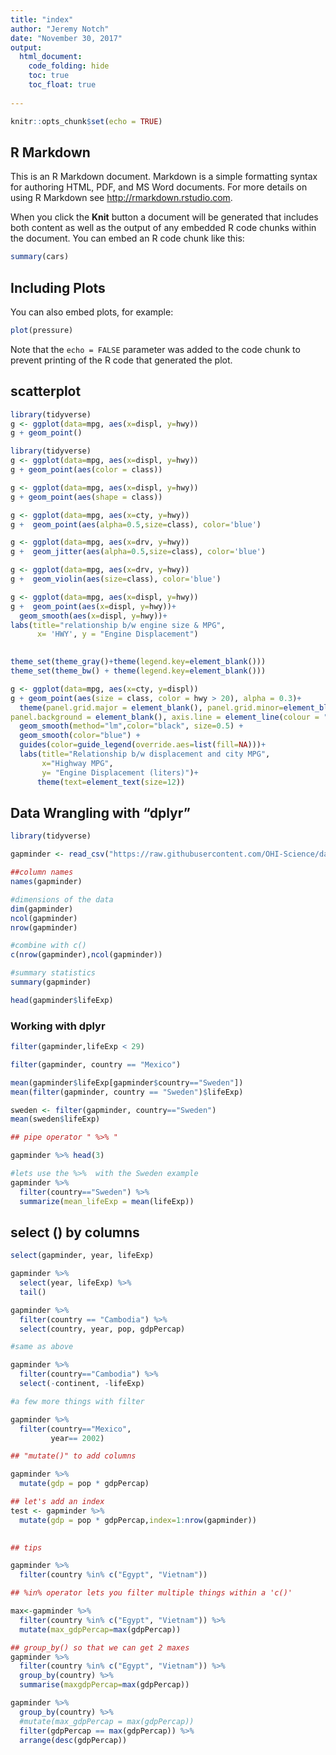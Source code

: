 ```yaml
---
title: "index"
author: "Jeremy Notch"
date: "November 30, 2017"
output: 
  html_document:
    code_folding: hide
    toc: true
    toc_float: true
  
---
```


```r
knitr::opts_chunk$set(echo = TRUE)
```

## R Markdown

This is an R Markdown document. Markdown is a simple formatting syntax for authoring HTML, PDF, and MS Word documents. For more details on using R Markdown see <http://rmarkdown.rstudio.com>.

When you click the **Knit** button a document will be generated that includes both content as well as the output of any embedded R code chunks within the document. You can embed an R code chunk like this:

```r
summary(cars)
```

## Including Plots

You can also embed plots, for example:

```r
plot(pressure)
```

Note that the `echo = FALSE` parameter was added to the code chunk to prevent printing of the R code that generated the plot.

## scatterplot
```r

library(tidyverse)
g <- ggplot(data=mpg, aes(x=displ, y=hwy))
g + geom_point()
```

```r
library(tidyverse)
g <- ggplot(data=mpg, aes(x=displ, y=hwy))
g + geom_point(aes(color = class))
```

```r
g <- ggplot(data=mpg, aes(x=displ, y=hwy))
g + geom_point(aes(shape = class))
```

```r
g <- ggplot(data=mpg, aes(x=cty, y=hwy)) 
g +  geom_point(aes(alpha=0.5,size=class), color='blue')
```

```r
g <- ggplot(data=mpg, aes(x=drv, y=hwy)) 
g +  geom_jitter(aes(alpha=0.5,size=class), color='blue')

g <- ggplot(data=mpg, aes(x=drv, y=hwy)) 
g +  geom_violin(aes(size=class), color='blue')

g <- ggplot(data=mpg, aes(x=displ, y=hwy)) 
g +  geom_point(aes(x=displ, y=hwy))+
  geom_smooth(aes(x=displ, y=hwy))+
labs(title="relationship b/w engine size & MPG", 
      x= 'HWY', y = "Engine Displacement")
      
```
```r
theme_set(theme_gray()+theme(legend.key=element_blank()))
theme_set(theme_bw() + theme(legend.key=element_blank()))

g <- ggplot(data=mpg, aes(x=cty, y=displ))
g + geom_point(aes(size = class, color = hwy > 20), alpha = 0.3)+
  theme(panel.grid.major = element_blank(), panel.grid.minor=element_blank(),
panel.background = element_blank(), axis.line = element_line(colour = "black"))+
  geom_smooth(method="lm",color="black", size=0.5) +
  geom_smooth(color="blue") +
  guides(color=guide_legend(override.aes=list(fill=NA)))+
  labs(title="Relationship b/w displacement and city MPG",
       x="Highway MPG",
       y= "Engine Displacement (liters)")+
      theme(text=element_text(size=12))
```

## Data Wrangling with "dplyr"

```r

library(tidyverse)

gapminder <- read_csv("https://raw.githubusercontent.com/OHI-Science/data-science-training/master/data/gapminder.csv")

##column names
names(gapminder)

#dimensions of the data
dim(gapminder)
ncol(gapminder)
nrow(gapminder)

#combine with c()
c(nrow(gapminder),ncol(gapminder))

#summary statistics
summary(gapminder)

head(gapminder$lifeExp)


```

### Working with dplyr
```r

filter(gapminder,lifeExp < 29)

filter(gapminder, country == "Mexico")

mean(gapminder$lifeExp[gapminder$country=="Sweden"])
mean(filter(gapminder, country == "Sweden")$lifeExp)

sweden <- filter(gapminder, country=="Sweden")
mean(sweden$lifeExp)

## pipe operator " %>% "

gapminder %>% head(3)

#lets use the %>%  with the Sweden example
gapminder %>%  
  filter(country=="Sweden") %>% 
  summarize(mean_lifeExp = mean(lifeExp))
```
## select () by columns
```r

select(gapminder, year, lifeExp)

gapminder %>% 
  select(year, lifeExp) %>% 
  tail()

gapminder %>% 
  filter(country == "Cambodia") %>% 
  select(country, year, pop, gdpPercap)

#same as above

gapminder %>% 
  filter(country=="Cambodia") %>% 
  select(-continent, -lifeExp)

#a few more things with filter

gapminder %>% 
  filter(country=="Mexico",
         year== 2002)

## "mutate()" to add columns

gapminder %>% 
  mutate(gdp = pop * gdpPercap)

## let's add an index
test <- gapminder %>% 
  mutate(gdp = pop * gdpPercap,index=1:nrow(gapminder)) 
  

## tips

gapminder %>% 
  filter(country %in% c("Egypt", "Vietnam"))

## %in% operator lets you filter multiple things within a 'c()'

max<-gapminder %>% 
  filter(country %in% c("Egypt", "Vietnam")) %>% 
  mutate(max_gdpPercap=max(gdpPercap))

## group_by() so that we can get 2 maxes
gapminder %>% 
  filter(country %in% c("Egypt", "Vietnam")) %>% 
  group_by(country) %>% 
  summarise(maxgdpPercap=max(gdpPercap))

gapminder %>% 
  group_by(country) %>% 
  #mutate(max_gdpPercap = max(gdpPercap))
  filter(gdpPercap == max(gdpPercap)) %>% 
  arrange(desc(gdpPercap))
  
  

```



